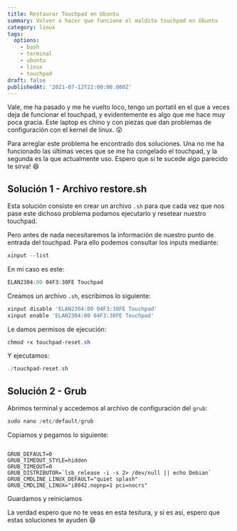 ```yaml
---
title: Restaurar Touchpad en Ubuntu
summary: Volver a hacer que funcione el maldito touchpad en Ubuntu
category: linux
tags:
  options:
    - bash
    - terminal
    - ubuntu
    - linux
    - touchpad
draft: false
publishedAt: '2021-07-12T22:00:00.000Z'
---
```



Vale, me ha pasado y me he vuelto loco, tengo un portatil en el que a veces deja de funcionar el touchpad, y evidentemente es algo que me hace muy poca gracia. Este laptop es chino y con piezas que dan problemas de configuración con el kernel de linux. 😲

Para arreglar este problema he encontrado dos soluciones. Una no me ha funcionado las últimas veces que se me ha congelado el touchpad, y la segunda es la que actualmente uso. Espero que si te sucede algo parecido te sirva! 😄

## Solución 1 - Archivo restore.sh

Esta solución consiste en crear un archivo `.sh` para que cada vez que nos pase este dichoso problema podamos ejecutarlo y resetear nuestro touchpad.

Pero antes de nada necesitaremos la información de nuestro punto de entrada del touchpad. Para ello podemos consultar los inputs mediante:

```powershell
xinput --list
```

En mi caso es este:

```powershell
ELAN2304:00 04F3:30FE Touchpad
```

Creamos un archivo `.sh`, escribimos lo siguiente:

```powershell
xinput disable 'ELAN2304:00 04F3:30FE Touchpad'
xinput enable 'ELAN2304:00 04F3:30FE Touchpad'
```

Le damos permisos de ejecución:

```powershell
chmod +x touchpad-reset.sh
```

Y ejecutamos:

```powershell
./touchpad-reset.sh
```

## Solución 2 - Grub

Abrimos terminal y accedemos al archivo de configuración del `grub`:

```powershell
sudo nano /etc/default/grub
```

Copiamos y pegamos lo siguiente:

```

GRUB_DEFAULT=0
GRUB_TIMEOUT_STYLE=hidden
GRUB_TIMEOUT=0
GRUB_DISTRIBUTOR=`lsb_release -i -s 2> /dev/null || echo Debian`
GRUB_CMDLINE_LINUX_DEFAULT="quiet splash"
GRUB_CMDLINE_LINUX="i8042.nopnp=1 pci=nocrs"

```

Guardamos y reiniciamos

La verdad espero que no te veas en esta tesitura, y si es así, espero que estas soluciones te ayuden 😄
